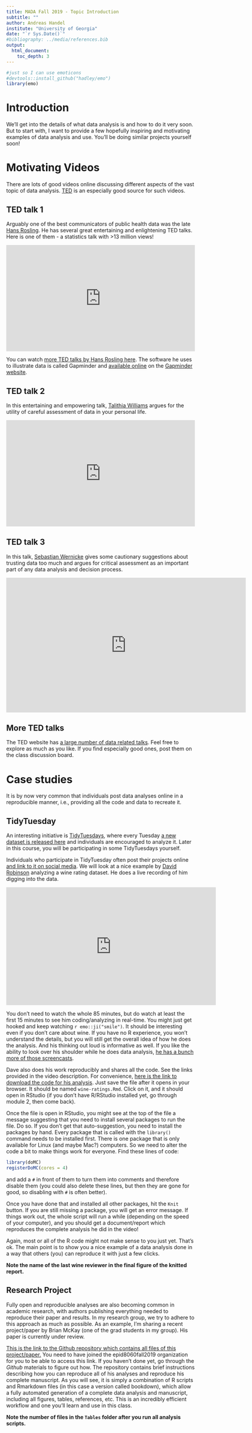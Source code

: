 ---
title: MADA Fall 2019 - Topic Introduction 
subtitle: ""
author: Andreas Handel
institute: "University of Georgia"
date: "`r Sys.Date()`"
#bibliography: ../media/references.bib
output: 
  html_document:
    toc_depth: 3
---

```{r, echo = FALSE}
#just so I can use emoticons
#devtools::install_github("hadley/emo")
library(emo)
```

# Introduction
We'll get into the details of what data analysis is and how to do it very soon. But to start with, I want to provide a few hopefully inspiring and motivating examples of data analysis and use. You'll be doing similar projects yourself soon!


# Motivating Videos

There are lots of good videos online discussing different aspects of the vast topic of data analysis. [TED](https://www.ted.com/) is an especially good source for such videos.

## TED talk 1
Arguably one of the best communicators of public health data was the late [Hans Rosling](https://en.wikipedia.org/wiki/Hans_Rosling). He has several great entertaining and enlightening TED talks. Here is one of them - a statistics talk with >13 million views!

<p>
<div style="max-width:854px"><div style="position:relative;height:0;padding-bottom:56.25%"><iframe src="https://embed.ted.com/talks/hans_rosling_shows_the_best_stats_you_ve_ever_seen" width="854" height="480" style="position:absolute;left:0;top:0;width:100%;height:100%" frameborder="0" scrolling="no" allowfullscreen></iframe></div></div>
</p>

You can watch [more TED talks by Hans Rosling here](https://www.ted.com/speakers/hans_rosling). The software he uses to illustrate data is called Gapminder and [available online](https://www.gapminder.org/tools/#$chart-type=bubbles) on the [Gapminder website](https://www.gapminder.org/).


## TED talk 2
In this entertaining and empowering talk, [Talithia Williams](https://www.ted.com/speakers/talithia_williams) argues for the utility of careful assessment of data in your personal life.

<p>
<div style="max-width:854px"><div style="position:relative;height:0;padding-bottom:56.25%"><iframe src="https://embed.ted.com/talks/talithia_williams_own_your_body_s_data" width="854" height="480" style="position:absolute;left:0;top:0;width:100%;height:100%" frameborder="0" scrolling="no" allowfullscreen></iframe></div></div>
</p>


## TED talk 3
In this talk, [Sebastian Wernicke](https://www.ted.com/speakers/sebastian_wernicke) gives some cautionary suggestions about trusting data too much and argues for critical assessment as an important part of any data analysis and decision process.

<p>
<iframe src="https://embed.ted.com/talks/sebastian_wernicke_how_to_use_data_to_make_a_hit_tv_show" width="640" height="360" frameborder="0" scrolling="no" webkitAllowFullScreen mozallowfullscreen allowFullScreen></iframe>
</p>


## More TED talks 
The TED website has [a large number of data related talks](https://www.ted.com/topics/data). Feel free to explore as much as you like. If you find especially good ones, post them on the class discussion board.


# Case studies
It is by now very common that individuals post data analyses online in a reproducible manner, i.e., providing all the code and data to recreate it.

## TidyTuesday
An interesting initiative is [TidyTuesdays](https://thomasmock.netlify.com/post/tidytuesday-a-weekly-social-data-project-in-r/), where every Tuesday [a new dataset is released here](https://github.com/rfordatascience/tidytuesday) and individuals are encouraged to analyze it. Later in this course, you will be participating in some TidyTuesdays yourself.

Individuals who participate in TidyTuesday often post their projects online [and link to it on social media](https://nsgrantham.shinyapps.io/tidytuesdayrocks/). We will look at a nice example by [David Robinson](http://varianceexplained.org/) analyzing a wine rating dataset. He does a live recording of him digging into the data. 
<p>
<iframe width="560" height="315" src="https://www.youtube.com/embed/AQzZNIyjyWM" frameborder="0" allow="accelerometer; autoplay; encrypted-media; gyroscope; picture-in-picture" allowfullscreen></iframe>
</p>

You don't need to watch the whole 85 minutes, but do watch at least the first 15 minutes to see him coding/analyzing in real-time. You might just get hooked and keep watching `r emo::ji("smile")`. It should be interesting even if you don't care about wine. If you have no R experience, you won't understand the details, but you will still get the overall idea of how he does the analysis. And his thinking out loud is informative as well. If you like the ability to look over his shoulder while he does data analysis, [he has a bunch more of those screencasts](https://www.youtube.com/user/safe4democracy/videos).

Dave also does his work reproducibly and shares all the code. See the links provided in the video description. For convenience, [here is the link to download the code for his analysis](https://raw.githubusercontent.com/dgrtwo/data-screencasts/master/wine-ratings.Rmd). Just save the file after it opens in your browser. It should be named `wine-ratings.Rmd`. Click on it, and it should open in RStudio (if you don't have R/RStudio installed yet, go through module 2, then come back). 

Once the file is open in RStudio, you might see at the top of the file a message suggesting that you need to install several packages to run the file. Do so. If you don't get that auto-suggestion, you need to install the packages by hand. Every package that is called with the `library()` command needs to be installed first. There is one package that is only available for Linux (and maybe Mac?) computers. So we need to alter the code a bit to make things work for everyone. Find these lines of code:

```{r, eval = FALSE}
library(doMC)
registerDoMC(cores = 4)
````

and add a `#` in front of them to turn them into comments and therefore disable them (you could also delete these lines, but then they are gone for good, so disabling with `#` is often better).

Once you have done that and installed all other packages, hit the `Knit` button. If you are still missing a package, you will get an error message. If things work out, the whole script will run a while (depending on the speed of your computer), and you should get a document/report which reproduces the complete analysis he did in the video! 

Again, most or all of the R code might not make sense to you just yet. That's ok. The main point is to show you a nice example of a data analysis done in a way that others (you) can reproduce it with just a few clicks.

**Note the name of the last wine reviewer in the final figure of the knitted report.**


## Research Project

Fully open and reproducible analyses are also becoming common in academic research, with authors publishing everything needed to reproduce their paper and results. In my research group, we try to adhere to this approach as much as possible. As an example, I'm sharing a recent project/paper by Brian McKay (one of the grad students in my group). His paper is currently under review.

[This is the link to the Github repository which contains all files of this project/paper.](https://github.com/epid8060fall2019/Virulence_Project) You need to have joined the epid8060fall2019 organization for you to be able to access this link. If you haven't done yet, go through the _Github_ materials to figure out how. The repository contains brief instructions describing how you can reproduce all of his analyses and reproduce his complete manuscript. As you will see, it is simply a combination of R scripts and Rmarkdown files (in this case a version called bookdown), which allow a fully automated generation of a complete data analysis and manuscript, including all figures, tables, references, etc. This is an incredibly efficient workflow and one you'll learn and use in this class.

**Note the number of files in the `Tables` folder after you run all analysis scripts.**


